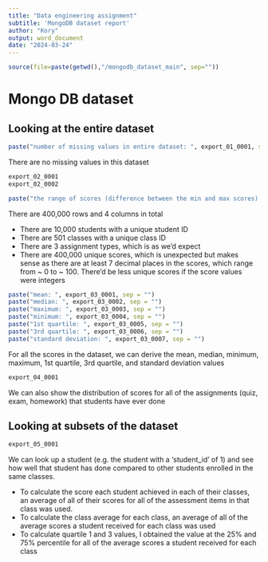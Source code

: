 ---
title: "Data engineering assignment"
subtitle: 'MongoDB dataset report'
author: "Kory"
output: word_document
date: "2024-03-24"
---

```{r setup, include=FALSE, echo=FALSE}
source(file=paste(getwd(),"/mongodb_dataset_main", sep="")) 
```

# Mongo DB dataset
## Looking at the entire dataset
```{r report_export_01, include=TRUE, echo=FALSE}
paste("number of missing values in entire dataset: ", export_01_0001, sep = "")
```
There are no missing values in this dataset


```{r report_export_02, include=TRUE, echo=FALSE}
export_02_0001
export_02_0002

paste("the range of scores (difference between the min and max scores): ", diff(export_02_0003), sep = "")


```

There are 400,000 rows and 4 columns in total

  * There are 10,000 students with a unique student ID 
  * There are 501 classes with a unique class ID 
  * There are 3 assignment types, which is as we'd expect
  * There are 400,000 unique scores, which is unexpected but makes sense as there are at least 7 decimal places in the scores, which range from ~ 0 to ~ 100. There'd be less unique scores if the score values were integers

```{r report_export_03, include=TRUE, echo=FALSE}
paste("mean: ", export_03_0001, sep = "")
paste("median: ", export_03_0002, sep = "")
paste("maximum: ", export_03_0003, sep = "")
paste("minimum: ", export_03_0004, sep = "")
paste("1st quartile: ", export_03_0005, sep = "")
paste("3rd quartile: ", export_03_0006, sep = "")
paste("standard deviation: ", export_03_0007, sep = "")
```

For all the scores in the dataset, we can derive the mean, median, minimum, maximum, 1st quartile, 3rd quartile, and standard deviation values


```{r report_export_04, include=TRUE, echo=FALSE}
export_04_0001
```


We can also show the distribution of scores for all of the assignments (quiz, exam, homework) that students have ever done

## Looking at subsets of the dataset


```{r report_export_05, include=TRUE, echo=FALSE}
export_05_0001
```

We can look up a student (e.g. the student with a 'student_id' of 1) and see how well that student has done compared to other students enrolled in the same classes. 

  * To calculate the score each student achieved in each of their classes, an average of all of their scores for all of the assessment items in that class was used.
  * To calculate the class average for each class, an average of all of the average scores a student received for each class was used
  * To calculate quartile 1 and 3 values, I obtained the value at the 25% and 75% percentile for all of the average scores a student received for each class


